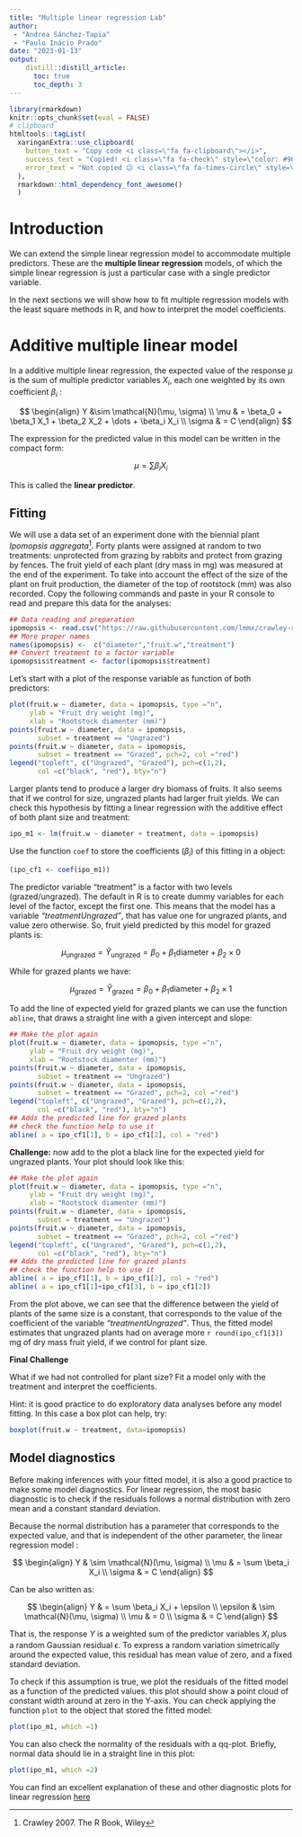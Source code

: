 ```yaml
---
title: "Multiple linear regression Lab"
author:
 - "Andrea Sánchez-Tapia"
 - "Paulo Inácio Prado"
date: "2023-01-13"
output:
    distill::distill_article:
      toc: true
      toc_depth: 3
---
```


```r
library(rmarkdown)
knitr::opts_chunk$set(eval = FALSE)
# clipboard
htmltools::tagList(
  xaringanExtra::use_clipboard(
    button_text = "Copy code <i class=\"fa fa-clipboard\"></i>",
    success_text = "Copied! <i class=\"fa fa-check\" style=\"color: #90BE6D\"></i>",
    error_text = "Not copied 😕 <i class=\"fa fa-times-circle\" style=\"color: #F94144\"></i>"
  ),
  rmarkdown::html_dependency_font_awesome()
  )
```

# Introduction 

We can extend the simple linear regression model to accommodate
multiple predictors. These are the **multiple linear regression**
models, of which the simple linear regression is just a particular
case with a single predictor variable.

In the next sections we will show how to fit multiple regression
models with the least square methods in R, and how to interpret the
model coefficients.

# Additive multiple linear model

In a additive multiple linear regression, the expected value of the
response $\mu$ is the sum of multiple predictor variables
$X_i$, each one weighted by its own coefficient
$\beta_i$ :


$$
\begin{align}
Y &\sim \mathcal{N}(\mu, \sigma) \\
\mu & = \beta_0 + \beta_1 X_1 + \beta_2 X_2 + \dots + \beta_i X_i \\
\sigma & = C
\end{align}
$$

The expression for the predicted value in this model can be written in the compact form:

$$\mu = \sum \beta_i X_i$$

This is called the **linear predictor**.

## Fitting

We will use a data set of an experiment done with the biennial plant
*Ipomopsis aggregata*^[Crawley 2007. The R Book, Wiley]. Forty plants
were assigned at random to two treatments: unprotected from grazing by
rabbits and protect from grazing by fences. The fruit yield of each
plant (dry mass in mg) was measured at the end of the experiment. To
take into account the effect of the size of the plant on fruit
production, the diameter of the top of rootstock (mm) was also
recorded. Copy the following commands and paste in your R console to
read and prepare this data for the analyses:

```r
## Data reading and preparation
ipomopsis <- read.csv("https://raw.githubusercontent.com/lmmx/crawley-r-statistics-book-notes/master/code/ipomopsis.csv")
## More proper names
names(ipomopsis) <-  c("diameter","fruit.w","treatment")
## Convert treatment to a factor variable
ipomopsis$treatment <- factor(ipomopsis$treatment)
```

Let's start with a plot of the response variable as function of both
predictors:


```r
plot(fruit.w ~ diameter, data = ipomopsis, type ="n",
     ylab = "Fruit dry weight (mg)",
     xlab = "Rootstock diamenter (mm)")
points(fruit.w ~ diameter, data = ipomopsis,
       subset = treatment == "Ungrazed")
points(fruit.w ~ diameter, data = ipomopsis,
       subset = treatment == "Grazed", pch=2, col ="red")
legend("topleft", c("Ungrazed", "Grazed"), pch=c(1,2),
       col =c("black", "red"), bty="n")
```

Larger plants tend to produce a larger dry biomass of fruits. It also
seems that if we control for size, ungrazed plants had larger fruit
yields. We can check this hypothesis by fitting a linear regression
with the additive effect of both plant size and treatment:


```r
ipo_m1 <- lm(fruit.w ~ diameter + treatment, data = ipomopsis)
```

Use the function `coef` to store the coefficients ($\beta_i$) of this
fitting in a object:


```r
(ipo_cf1 <- coef(ipo_m1))
```

The predictor variable "treatment" is a factor with two levels
(grazed/ungrazed). The default in R is to create dummy variables for
each level of the factor, except the first one. This means that the
model has a variable *"treatmentUngrazed"*, that has value one for
ungrazed plants, and value zero otherwise. So, fruit yield predicted by
this model for grazed plants is:

$$\mu_{\text{ungrazed}} = \widehat{Y}_{\text{ungrazed}} = \beta_0 + \beta_1 \text{diameter} + \beta_2 \times 0$$

While for grazed plants we have:

$$\mu_{\text{grazed}} = \widehat{Y}_{\text{grazed}} = \beta_0 + \beta_1 \text{diameter} + \beta_2 \times 1$$



To add the line of expected yield for grazed plants we can use the
function `abline`, that draws a straight line with a given intercept and slope:

```r
## Make the plot again
plot(fruit.w ~ diameter, data = ipomopsis, type ="n",
     ylab = "Fruit dry weight (mg)",
     xlab = "Rootstock diamenter (mm)")
points(fruit.w ~ diameter, data = ipomopsis,
       subset = treatment == "Ungrazed")
points(fruit.w ~ diameter, data = ipomopsis,
       subset = treatment == "Grazed", pch=2, col ="red")
legend("topleft", c("Ungrazed", "Grazed"), pch=c(1,2),
       col =c("black", "red"), bty="n")
## Adds the predicted line for grazed plants
## check the function help to use it
abline( a = ipo_cf1[1], b = ipo_cf1[2], col = "red")
```

**Challenge:** now add to the plot a black line for the expected yield for
ungrazed plants. Your plot should look like this:


```r
## Make the plot again
plot(fruit.w ~ diameter, data = ipomopsis, type ="n",
     ylab = "Fruit dry weight (mg)",
     xlab = "Rootstock diamenter (mm)")
points(fruit.w ~ diameter, data = ipomopsis,
       subset = treatment == "Ungrazed")
points(fruit.w ~ diameter, data = ipomopsis,
       subset = treatment == "Grazed", pch=2, col ="red")
legend("topleft", c("Ungrazed", "Grazed"), pch=c(1,2),
       col =c("black", "red"), bty="n")
## Adds the predicted line for grazed plants
## check the function help to use it
abline( a = ipo_cf1[1], b = ipo_cf1[2], col = "red")
abline( a = ipo_cf1[1]+ipo_cf1[3], b = ipo_cf1[2])
```

From the plot above, we can see that the difference between the yield
of plants of the same size is a constant, that corresponds to the
value of the coefficient of the variable *"treatmentUngrazed"*.  Thus,
the fitted model estimates that ungrazed plants had on average more `r
round(ipo_cf1[3])` mg of dry mass fruit yield, if we control for plant
size.

**Final Challenge** 

What if we had not controlled for plant size? Fit a
model only with the treatment and interpret the coefficients. 

Hint: it
is good practice to do exploratory data analyses before any model
fitting. In this case a box plot can help, try: 

```r
boxplot(fruit.w ~ treatment, data=ipomopsis)
```

## Model diagnostics

Before making inferences with your fitted model, it is also a good
practice to make some model diagnostics. For linear regression, the
most basic diagnostic is to check if the residuals follows a normal
distribution with zero mean and a constant standard deviation. 

Because the normal distribution has a parameter that corresponds to the expected value, and that is independent of the other parameter, the linear regression model :

$$
\begin{align}
Y & \sim \mathcal{N}(\mu, \sigma) \\
\mu & = \sum \beta_i X_i \\
\sigma & = C
\end{align}
$$

Can be also written as:

$$
\begin{align}
Y & = \sum \beta_i X_i + \epsilon \\
\epsilon & \sim \mathcal{N}(\mu, \sigma) \\
\mu & = 0 \\
\sigma & = C
\end{align}
$$

That is, the response $Y$ is a weighted sum of the predictor variables
$X_i$ plus a random Gaussian residual $\epsilon$. To express a random
variation simetrically around the expected value, this residual has mean value of
zero, and a fixed standard deviation.

To check if this assumption is true, we plot the residuals of the
fitted model as a function of the predicted values. this plot should
show a point cloud of constant width around at zero in the Y-axis. You
can check applying the function `plot` to the object that stored the
fitted model:


```r
plot(ipo_m1, which =1)
```

You can also check the normality of the residuals with a
qq-plot. Briefly, normal data should lie in a straight line in this
plot:

```r
plot(ipo_m1, which =2)
```

You can find an excellent explanation of these and other diagnostic
plots for linear regression
[here](https://data.library.virginia.edu/diagnostic-plots/)
